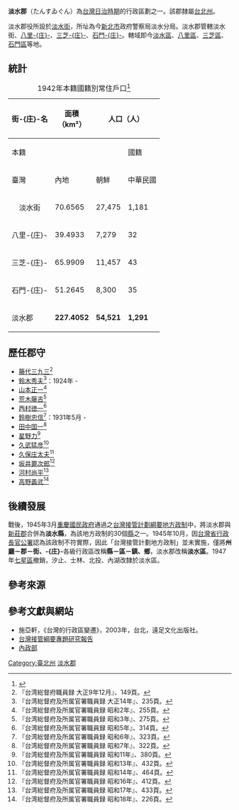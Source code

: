 {{noteTA
|1=zh-hans:庄; zh-hant:庄;
}}
{{Infobox Former Subdivision
|native_name = たんすゐぐん
|conventional_long_name = 淡水郡
|common_name = 淡水郡
|subdivision = 郡
|nation = [[臺北州|台北州]]
|title_leader   = 郡守
|leader1  = 藤代三九三
|year_leader1    = 1920年-1924年
|leader2  = 高野義武
|year_leader2    = 1944年-1945年
|year_start = 1920年
|event_start = 
|date_start = 
|year_end = 1945年
|event_end = 
|date_end = 
|image_flag = 
|image_coat = 
|image_map = Tansui District 1930.png
|image_map_caption = 1930年淡水郡管內圖
|capital = [[淡水街|淡水街]]烽火5番地
|stat_year1             = 1942
|stat_area1             = 227.4052
|stat_pop1              = 56249	
|political_subdiv =3街、3-{庄}-（1932年之前）
|today = {{ROC-TW}}<br>{{NPI}}的[[石門區|石門區]]、[[三芝區|三芝區]]、[[淡水區|淡水區]]、[[八里區|八里區]]
|estcat=台灣
}}
{{Japanese
| image = 
| width =
| japanese = 淡水郡
| kana = たんすゐぐん
| romaji = tansui-gun
| kyujitai = 
|}}

'''淡水郡'''（たんすゐぐん）為[[台灣日治時期|台灣日治時期]]的行政區劃之一。該郡隸屬[[臺北州|台北州]]。

淡水郡役所設於[[淡水街|淡水街]]，所址為今[[新北市|新北市]]政府警察局淡水分局。淡水郡管轄淡水街、[[八里庄|八里-{庄}-]]、[[三芝庄|三芝-{庄}-]]、[[石門庄|石門-{庄}-]]。轄域即今[[淡水區|淡水區]]、[[八里區|八里區]]、[[三芝區|三芝區]]、[[石門區|石門區]]等地。

==統計==
{|class=wikitable align=center
|+1942年本籍國籍別常住戶口<ref>{{cite book |author=臺灣總督官房企畫部編 |title=昭和17年末 臺灣常住戶口統計 |year=1943 |publisher=臺灣總督官房企畫部 |location=臺北 |isbn= }}</ref>
|-
!rowspan=3|街-{庄}-名
!rowspan=3|面積<br>（km²）
!colspan=6|人口（人）
!rowspan=3|人口密度<br>（人/km²）
|-
!colspan=3|本籍
!colspan=2|國籍
!rowspan=2|計
|-
! 臺灣 !! 內地 !! 朝鮮 !! 中華民國 !! 其他國家
|-style="text-align:right"
|align=center|淡水街
| 70.6565 || 27,475 || 1,181 || 5 || 345 || 10 || 29,016 || 411
|-style="text-align:right"
|align=center|八里-{庄}-
| 39.4933 || 7,279 || 32 || 0 || 18 || 0 || 7,329 || 186
|-style="text-align:right"
|align=center|三芝-{庄}-
| 65.9909 || 11,457 || 43 || 0 || 32 || 0 || 11,542 || 175
|-style="text-align:right"
|align=center|石門-{庄}-
| 51.2645 || 8,300 || 35 || 0 || 27 || 0 || 8,362 || 163
|-style="text-align:right"
!淡水郡
| '''227.4052''' || '''54,521''' || '''1,291''' || '''5''' || '''422''' || '''10''' || '''56,249''' || '''247
|}
== 歷任郡守 ==
* [[藤代三九三|藤代三九三]]<ref name="taiwan-shokuin1">『台湾総督府職員録 大正9年12月』、149頁。</ref>
* [[鈴木秀夫_(官僚)|鈴木秀夫]]<ref name="taiwan-shokuin2">『台湾総督府及所属官署職員録 大正14年』、235頁。</ref>：1924年{{sfn|台湾新民報社|1937|loc=191頁|ref=taiwanjin}} -
* [[山本正一_(官僚)|山本正一]]<ref name="taiwan-shokuin3">『台湾総督府及所属官署職員録 昭和2年』、255頁。</ref>
* [[荒木藤吉|荒木藤吉]]<ref name="taiwan-shokuin4">『台湾総督府及所属官署職員録 昭和3年』、275頁。</ref>
* [[西村徳一|西村徳一]]<ref name="taiwan-shokuin5">『台湾総督府及所属官署職員録 昭和5年』、314頁。</ref>
* [[鈴樹忠信|鈴樹忠信]]<ref name="taiwan-shokuin6">『台湾総督府及所属官署職員録 昭和6年』、323頁。</ref>：1931年5月{{sfn|台湾新民報社|1937|loc=191頁|ref=taiwanjin}} -
* [[田中国一|田中国一]]<ref name="taiwan-shokuin7">『台湾総督府及所属官署職員録 昭和7年』、322頁。</ref>
* [[星野力_(官僚)|星野力]]<ref name="taiwan-shokuin8">『台湾総督府及所属官署職員録 昭和11年』、380頁。</ref>
* [[久武猛彦|久武猛彦]]<ref name="taiwan-shokuin9">『台湾総督府及所属官署職員録 昭和13年』、432頁。</ref>
* [[久保庄太夫|久保庄太夫]]<ref name="taiwan-shokuin10">『台湾総督府及所属官署職員録 昭和14年』、464頁。</ref>
* [[坂井要次郎|坂井要次郎]]<ref name="taiwan-shokuin11">『台湾総督府及所属官署職員録 昭和16年』、412頁。</ref>
* [[河村尚平|河村尚平]]<ref name="taiwan-shokuin12">『台湾総督府及所属官署職員録 昭和17年』、433頁。</ref>
* [[高野義武|高野義武]]<ref name="taiwan-shokuin13">『台湾総督府及所属官署職員録 昭和18年』、226頁。</ref>

==後續發展==
戰後，1945年3月[[重慶|重慶]][[國民政府|國民政府]]通過之[[台灣接管計劃綱要地方政制|台灣接管計劃綱要地方政制]]中，將淡水郡與[[新莊郡|新莊郡]]合併為'''淡水縣'''，為該地方政制的30個[[縣|縣]]之一。1945年10月，因[[台灣省行政長官公署|台灣省行政長官公署]]認為該政制不符實際，因此「台灣接管計劃地方政制」並未實施，僅將'''州廳－郡－街、-{庄}-'''各級行政區改稱'''縣－區－鎮、鄉'''，淡水郡改稱'''淡水區'''。1947年[[七星郡|七星區]]撤銷，汐止、士林、北投、內湖改隸於淡水區。

== 參考來源 ==
{{reflist}}

==參考文獻與網站==
*施亞軒，《台灣的行政區變遷》，2003年，台北，遠足文化出版社。
*[http://140.115.170.1/Hakka_historyTeach/abstract_detail.php?sn=255 台灣接管綱要專題研究報告] {{Wayback|url=http://140.115.170.1/Hakka_historyTeach/abstract_detail.php?sn=255 |date=20070927145324 }}
*[https://web.archive.org/web/20080804123728/http://www.moi.gov.tw/dca/regime02_c01.asp 內政部]

{{淡水郡}}
{{臺北州}}

[[Category:臺北州|Category:臺北州]]
[[Category:淡水郡|]]